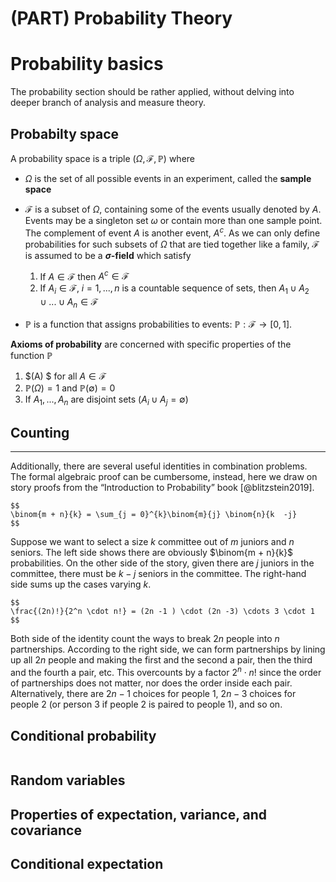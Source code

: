 
# (PART) Probability Theory {-}

# Probability basics

The probability section should be rather applied, without delving into deeper branch of analysis and measure theory. 

## Probabilty space 

A probability space is a triple $(\Omega, \mathcal{F}, \mathbb{P})$ where 

- $\Omega$ is the set of all possible events in an experiment, called the **sample space**  

- $\mathcal{F}$ is a subset of $\Omega$, containing some of the events usually denoted by $A$. Events may be a singleton set ${\omega}$ or contain more than one sample point. The complement of event $A$ is another event, $A^c$. As we can only define probabilities for such subsets of $\Omega$ that are tied together like a family, $\mathcal{F}$ is assumed to be a **$\sigma$-field** which satisfy 
    1. If $A \in \mathcal{F}$ then $A^c \in \mathcal{F}$    
    2. If $A_i \in \mathcal{F}, \;i = 1,...,n$ is a countable sequence of sets, then $A_1 \cup A_2  \cup ... \cup A_n \in \mathcal{F}$

- $\mathbb{P}$ is a function that assigns probabilities to events: $\mathbb{P}: \mathcal{F} \rightarrow [0 , 1]$. 

**Axioms of probability** are concerned with specific properties of the function $\mathbb{P}$  

1. $\mathbb{P}(A) \ge 0 $ for all $A \in \mathcal{F}$   
2. $\mathbb{P}(\Omega) = 1$ and $\mathbb{P(\emptyset)} = 0$  
3. If $A_1, ..., A_n$ are disjoint sets ($A_i \cup A_j = \emptyset$)


## Counting  


<hr> 

Additionally, there are several useful identities in combination problems. The formal algebraic proof can be cumbersome, instead, here we draw on story proofs from the "Introduction to Probability" book [@blitzstein2019]. 

```proposition
$$
\binom{m + n}{k} = \sum_{j = 0}^{k}\binom{m}{j} \binom{n}{k  -j}
$$
```

Suppose we want to select a size $k$ committee out of $m$ juniors and $n$ seniors. The left side shows there are obviously $\binom{m + n}{k}$ probabilities. On the other side of the story, given there are $j$ juniors in the committee, there must be $k - j$ seniors in the committee. The right-hand side sums up the cases varying $k$. 



```proposition

$$
\frac{(2n)!}{2^n \cdot n!} = (2n -1 ) \cdot (2n -3) \cdots 3 \cdot 1
$$
```


Both side of the identity count the ways to break $2n$ people into $n$ partnerships. According to the right side, we can form partnerships by lining up all $2n$ people and making the first and the second a pair, then the third and the fourth a pair, etc. This overcounts by a factor $2^n \cdot n!$ since the order of partnerships does not matter, nor does the order inside each pair. Alternatively, there are $2n - 1$ choices for people 1, $2n - 3$ choices for people 2 (or person 3 if people 2 is paired to people 1), and so on.  


## Conditional probability  

```definition

```



## Random variables 


## Properties of expectation, variance, and covariance 

## Conditional expectation 
